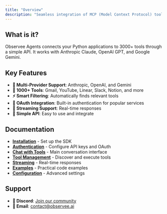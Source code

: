```yaml
---
title: "Overview"
description: "Seamless integration of MCP (Model Context Protocol) tools with multiple LLM providers."
---
```


## What is it?

Observee Agents connects your Python applications to 3000\+ tools through a simple API. It works with Anthropic Claude, OpenAI GPT, and Google Gemini.

## Key Features

- **🤖 Multi-Provider Support**: Anthropic, OpenAI, and Gemini
- **🔧 1000\+ Tools**: Gmail, YouTube, Linear, Slack, Notion, and more
- **⚡ Smart Filtering**: Automatically finds relevant tools
- **🔐 OAuth Integration**: Built-in authentication for popular services
- **📡 Streaming Support**: Real-time responses
- **🎯 Simple API**: Easy to use and integrate


## Documentation

- [**Installation**](/agentsdk/installation) - Set up the SDK
- [**Authentication**](/agentsdk/authentication) - Configure API keys and OAuth
- [**Chat with Tools**](/agentsdk/chat-with-tools) - Main conversation interface
- [**Tool Management**](/agentsdk/tools) - Discover and execute tools
- [**Streaming**](/agentsdk/streaming) - Real-time responses
- [**Examples**](/agentsdk/examples) - Practical code examples
- [**Configuration**](/agentsdk/configuration) - Advanced settings

## Support

- **💬 Discord**: [Join our community](https://discord.gg/jnf8yHWJ)
- **📧 Email**: [contact@observee.ai](mailto:contact@observee.ai)